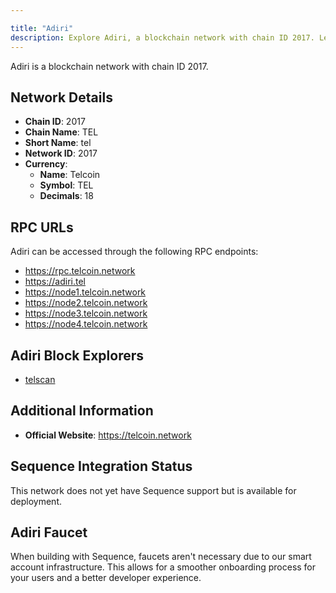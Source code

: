 ```yaml
---

title: "Adiri"
description: Explore Adiri, a blockchain network with chain ID 2017. Learn about its native currency, Telcoin, and how to interact with the network.
---
```




Adiri is a blockchain network with chain ID 2017.

## Network Details

- **Chain ID**: 2017
- **Chain Name**: TEL
- **Short Name**: tel
- **Network ID**: 2017
- **Currency**: 
  - **Name**: Telcoin
  - **Symbol**: TEL
  - **Decimals**: 18

## RPC URLs

Adiri can be accessed through the following RPC endpoints:

- https://rpc.telcoin.network
- https://adiri.tel
- https://node1.telcoin.network
- https://node2.telcoin.network
- https://node3.telcoin.network
- https://node4.telcoin.network

## Adiri Block Explorers

- [telscan](https://telscan.io)

## Additional Information

- **Official Website**: https://telcoin.network

## Sequence Integration Status

This network does not yet have Sequence support but is available for deployment.

## Adiri Faucet

When building with Sequence, faucets aren't necessary due to our smart account infrastructure. This allows for a smoother onboarding process for your users and a better developer experience.
